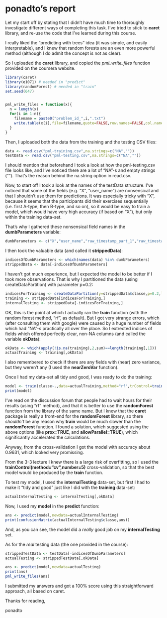 ponadto's report  
=========================================================

Let my start off by stating that I didn't have much time to thoroughly investigate different ways of completing this task.
I've tried to stick to __caret__ library, and re-use the code that I've learned during this course.

I really liked the "predicting with trees" idea (it was simple, and easily interpretable), and I knew that random forests are an even more powerful method (although I do admit the concept is not as clear).

So I uploaded the __caret__ library, and copied the *pml_write_files* function provided on the coursera website.


```r
library(caret)
library(e1071) # needed in "predict"
library(randomForest) # needed in "train"
set.seed(647)


pml_write_files = function(x){
  n = length(x)
  for(i in 1:n){
    filename = paste0("problem_id_",i,".txt")
    write.table(x[i],file=filename,quote=FALSE,row.names=FALSE,col.names=FALSE)
  }
}

```

Then, I uploaded both the data from the training and the testing CSV files:

```r
data <- read.csv("pml-training.csv",na.strings=c("NA",""))
testData <- read.csv("pml-testing.csv",na.strings=c("NA",""))
```

I should mention that beforehand I took a look at how the pml-testing.csv file looks like, and I've noticed there are a lot of "NA"-s and empty strings ("").
That's the reason behind the na.string option in read.csv.

Now, to start off I took a look at the names of the testData structure.
I've noticed that some of the fields (e.g. "X", "user_name") are nonsensical and that I shouldn't use them for predictions.
It was especially tricky with "X", because it seems that the participants did their exercises sequentially (i.e. first A-type, then B-type, and so on), so it would be easy to train a model, which would have very high accuracy (if based on "X"), but only within the training data-set.

That's why I gathered these nonsensical field names in the __dumbParameters__ variable:
```r
dumbParameters <- c("X","user_name","raw_timestamp_part_1","raw_timestamp_part_2","cvtd_timestamp","new_window","num_window")
```
I then took the valuable data (and called it __strippedData__):
```r
indicesOfDumbParameters <- which(names(data) %in% dumbParameters)
strippedData <- data[-indicesOfDumbParameters]
```
I haven't got much experience, but I expected the model to be better if I took more observations.
That is why I partitioned the data (using createDataPartition) with parameter p=0.2:
```r
indicesForTraining <- createDataPartition(y=strippedData$classe,p=0.2,list=FALSE)
training <- strippedData[indicesForTraining,]
internalTesting <- strippedData[-indicesForTraining,]
```
OK, this is the point at which I actually ran the __train__ function (with the random forest method, "rf", as default).
But I got very strange errors, which (after consulting them with google) were caused by a huge number of fields which had "NA"-s practically all over the place.
So I extrected indices of fields which offered perfectly clear, non-NA columns (and called the variable __okData__):
```r
okData <- which(apply(!is.na(training),2,sum)==length(training[,1]))
actualTraining <- training[,okData]
```
I also remembered to check if there are any fields with (near) zero variance, but they weren't any (I used the __nearZeroVar__ function).

Once I had my data-set all tidy and good, I was ready to do the training:
```r
model <- train(classe~.,data=actualTraining,method="rf",trControl=trainControl(method="cv",number=5),prox=TRUE,allowParallel=TRUE)
print(model)
```
I've read on the discussion forum that people had to wait hours for their results (using "rf" method), and that it is better to use the __randomForest__ function from the library of the same name.
But I knew that the __caret__ package is really a front-end for the __randomForest__ library, so there *shouldn't* be any reason why __train__ would be much slower than the __randomForest__ function. 
I found a solution, which suggested using the above options (like __prox=TRUE__, and __allowParallel=TRUE__), which significantly accelerated the calculations.

Anyway, from the cross-validation I got the model with accuracy about 0.9631, which looked very promissing. 

From the 3-3 lecture I knew there is a large risk of overfitting, so I used the __trainControl(method="cv",number=5)__ cross-validation, so that the best model would be produced by the __train__ function.

To test my model, I used the __internalTesting__ data-set, but first I had to make it "tidy and good" just like I did with the __training__ data-set:
```r
actualInternalTesting <- internalTesting[,okData]
```
Now, I used my __model__ in the __predict__ function:
```r
ans <- predict(model,newdata=actualInternalTesting)
print(confusionMatrix(actualInternalTesting$classe,ans))
```
And, as you can see, the model did a *really* good job on my __internalTesting__ set.

As for the *real* testing data (the one provided in the course):
```r
strippedTestData <- testData[-indicesOfDumbParameters]
actualTesting <- strippedTestData[,okData]

ans <- predict(model,newdata=actualTesting)
print(ans)
pml_write_files(ans)
```
I submitted my answers and got a 100% score using this straightforward approach, all based on caret.

Thanks for reading,

ponadto

